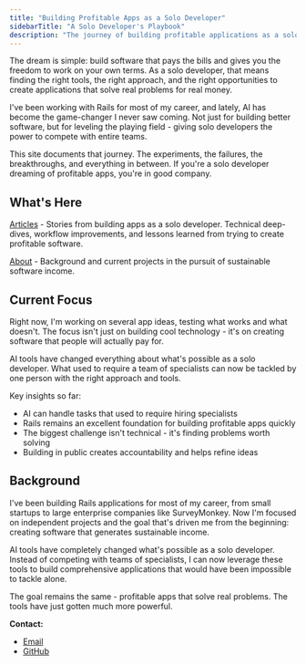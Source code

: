 ```yaml
---
title: "Building Profitable Apps as a Solo Developer"
sidebarTitle: "A Solo Developer's Playbook"
description: "The journey of building profitable applications as a solo developer. Real experiences with Rails, AI tools, and the pursuit of sustainable software income."
---
```


The dream is simple: build software that pays the bills and gives you the freedom to work on your own terms. As a solo developer, that means finding the right tools, the right approach, and the right opportunities to create applications that solve real problems for real money.

I've been working with Rails for most of my career, and lately, AI has become the game-changer I never saw coming. Not just for building better software, but for leveling the playing field - giving solo developers the power to compete with entire teams.

This site documents that journey. The experiments, the failures, the breakthroughs, and everything in between. If you're a solo developer dreaming of profitable apps, you're in good company.

## What's Here

[Articles](/blog) - Stories from building apps as a solo developer. Technical deep-dives, workflow improvements, and lessons learned from trying to create profitable software.

[About](/about) - Background and current projects in the pursuit of sustainable software income.

## Current Focus

Right now, I'm working on several app ideas, testing what works and what doesn't. The focus isn't just on building cool technology - it's on creating software that people will actually pay for.

AI tools have changed everything about what's possible as a solo developer. What used to require a team of specialists can now be tackled by one person with the right approach and tools.

Key insights so far:
- AI can handle tasks that used to require hiring specialists
- Rails remains an excellent foundation for building profitable apps quickly
- The biggest challenge isn't technical - it's finding problems worth solving
- Building in public creates accountability and helps refine ideas

## Background

I've been building Rails applications for most of my career, from small startups to large enterprise companies like SurveyMonkey. Now I'm focused on independent projects and the goal that's driven me from the beginning: creating software that generates sustainable income.

AI tools have completely changed what's possible as a solo developer. Instead of competing with teams of specialists, I can now leverage these tools to build comprehensive applications that would have been impossible to tackle alone.

The goal remains the same - profitable apps that solve real problems. The tools have just gotten much more powerful.

**Contact:**
- [Email](mailto:me@bobbysantiago.com)
- [GitHub](https://github.com/bullrico)
